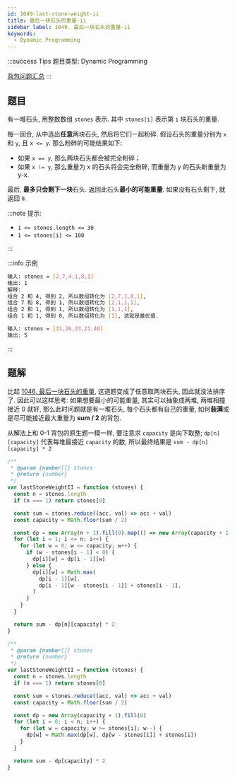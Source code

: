```yaml
---
id: 1049-last-stone-weight-ii
title: 最后一块石头的重量-ii
sidebar_label: 1049. 最后一块石头的重量-ii
keywords:
  - Dynamic Programming
---
```


:::success Tips
题目类型: Dynamic Programming

[背包问题汇总](/algorithm-design/dynamic-programming/knapsack)
:::

## 题目

有一堆石头, 用整数数组 `stones` 表示. 其中 `stones[i]` 表示第 `i` 块石头的重量.

每一回合, 从中选出**任意**两块石头, 然后将它们一起粉碎. 假设石头的重量分别为 `x` 和 `y`, 且 `x <= y`. 那么粉碎的可能结果如下:

- 如果 `x == y`, 那么两块石头都会被完全粉碎；
- 如果 `x != y`, 那么重量为 x 的石头将会完全粉碎, 而重量为 y 的石头新重量为 y-x.

最后, **最多只会剩下一块**石头. 返回此石头**最小的可能重量**. 如果没有石头剩下, 就返回 `0`.

:::note 提示:

- `1 <= stones.length <= 30`
- `1 <= stones[i] <= 100`

:::

:::info 示例

```bash
输入: stones = [2,7,4,1,8,1]
输出: 1
解释:
组合 2 和 4, 得到 2, 所以数组转化为 [2,7,1,8,1],
组合 7 和 8, 得到 1, 所以数组转化为 [2,1,1,1],
组合 2 和 1, 得到 1, 所以数组转化为 [1,1,1],
组合 1 和 1, 得到 0, 所以数组转化为 [1], 这就是最优值.
```

```bash
输入: stones = [31,26,33,21,40]
输出: 5
```

:::

## 题解

比起 [1046. 最后一块石头的重量](/leetcode/easy/1046-last-stone-weight), 这道题变成了任意取两块石头, 因此就没法排序了.
因此可以这样思考: 如果想要最小的可能重量, 其实可以抽象成两堆, 两堆相撞接近 0 就好, 那么此时问题就是有一堆石头, 每个石头都有自己的重量, 如何**装满**或是尽可能接近最大重量为 **sum / 2** 的背包. 

从解法上和 0-1 背包的原生题一模一样, 要注意求 `capacity` 是向下取整; `dp[n][capacity]` 代表每堆最接近 `capacity` 的数, 所以最终结果是 `sum - dp[n][capacity] * 2`


<Tabs>
  <TabItem value="二维数组" label="二维数组" >

```ts
/**
 * @param {number[]} stones
 * @return {number}
 */
var lastStoneWeightII = function (stones) {
  const n = stones.length
  if (n === 1) return stones[0]

  const sum = stones.reduce((acc, val) => acc + val)
  const capacity = Math.floor(sum / 2)

  const dp = new Array(n + 1).fill(0).map(() => new Array(capacity + 1).fill(0))
  for (let i = 1; i <= n; i++) {
    for (let w = 0; w <= capacity; w++) {
      if (w - stones[i - 1] < 0) {
        dp[i][w] = dp[i - 1][w]
      } else {
        dp[i][w] = Math.max(
          dp[i - 1][w],
          dp[i - 1][w - stones[i - 1]] + stones[i - 1],
        )
      }
    }
  }

  return sum - dp[n][capacity] * 2
}
```

</TabItem>
 <TabItem value="一维数组" label="一维数组" default>

```ts
/**
 * @param {number[]} stones
 * @return {number}
 */
var lastStoneWeightII = function (stones) {
  const n = stones.length
  if (n === 1) return stones[0]

  const sum = stones.reduce((acc, val) => acc + val)
  const capacity = Math.floor(sum / 2)

  const dp = new Array(capacity + 1).fill(0)
  for (let i = 0; i < n; i++) {
    for (let w = capacity; w >= stones[i]; w--) {
      dp[w] = Math.max(dp[w], dp[w - stones[i]] + stones[i])
    }
  }

  return sum - dp[capacity] * 2
}
```

</TabItem>
</Tabs>
